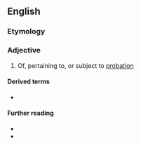 ==English==

===Etymology===
{{suffix|probation|ary|lang=en}}

===Adjective===
{{en-adj}}

# Of, pertaining to, or subject to [[probation]]

====Derived terms====
* {{l|en|probationary period}}

====Further reading====
* {{R:Webster 1913}}
* {{R:Century 1911}}